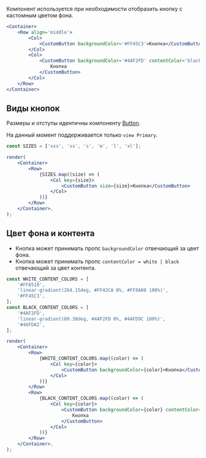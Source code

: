 
Компонент используется при необходимости отобразить кнопку с кастомным цветом фона.

```jsx live
<Container>
    <Row align='middle'>
        <Col>
            <CustomButton backgroundColor='#FF45C3'>Кнопка</CustomButton>
        </Col>
        <Col>
            <CustomButton backgroundColor='#4AF2FD' contentColor='black'>
                Кнопка
            </CustomButton>
        </Col>
    </Row>
</Container>
```

## Виды кнопок

Размеры и отступы идентичны компоненту [Button](/docs/components-actions-button--button).

На данный момент поддерживается только `view Primary`.

```jsx live
const SIZES = ['xxs', 'xs', 's', 'm', 'l', 'xl'];

render(
    <Container>
        <Row>
            {SIZES.map((size) => (
                <Col key={size}>
                    <CustomButton size={size}>Кнопка</CustomButton>
                </Col>
            ))}
        </Row>
    </Container>,
);
```

## Цвет фона и контента

-   Кнопка может принимать пропс `backgroundColor` отвечающий за цвет фона.
-   Кнопка может принимать пропс `contentColor = white | black` отвечающий за цвет контента.

```jsx live
const WHITE_CONTENT_COLORS = [
    '#FF8510',
    'linear-gradient(264.15deg, #FF42CA 0%, #FF8A00 100%)',
    '#FF45C3',
];
const BLACK_CONTENT_COLORS = [
    '#4AF2FD',
    'linear-gradient(80.38deg, #4AF2FD 0%, #4AFD9C 100%)',
    '#4AFDA2',
];

render(
    <Container>
        <Row>
            {WHITE_CONTENT_COLORS.map((color) => (
                <Col key={color}>
                    <CustomButton backgroundColor={color}>Кнопка</CustomButton>
                </Col>
            ))}
        </Row>
        <Row>
            {BLACK_CONTENT_COLORS.map((color) => (
                <Col key={color}>
                    <CustomButton backgroundColor={color} contentColor='black'>
                        Кнопка
                    </CustomButton>
                </Col>
            ))}
        </Row>
    </Container>,
);
```
